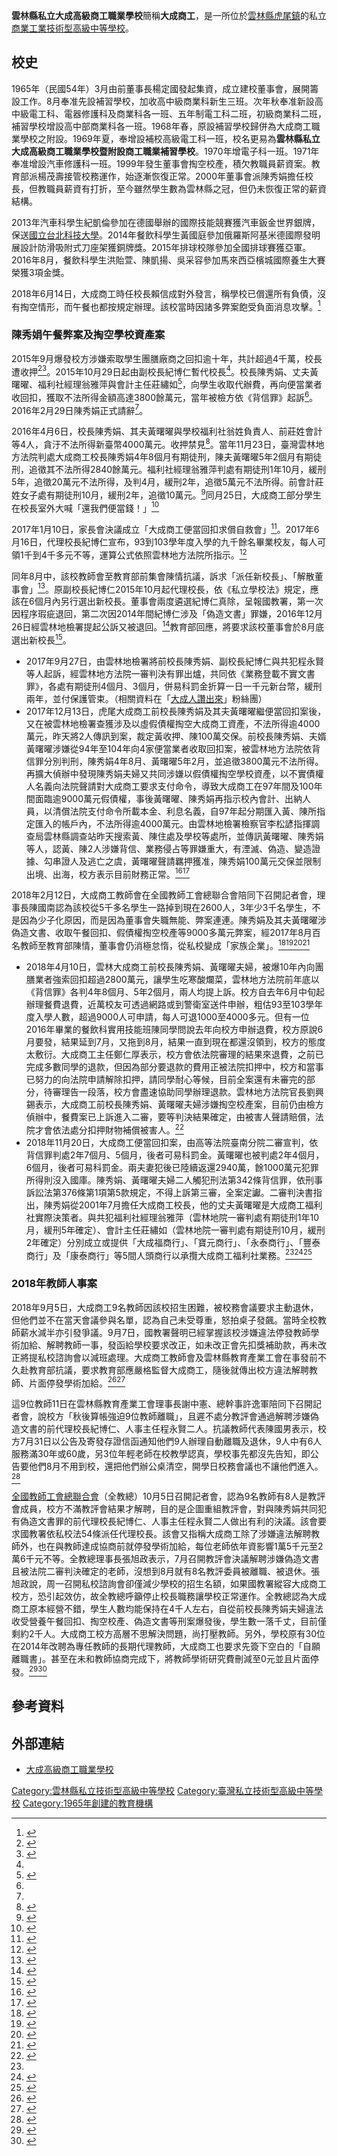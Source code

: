 {{refimprove|time=2015-09-24T15:22:50+00:00}}
{{Infobox School
| name = 雲林縣私立大成高級商工職業學校
| other_name = Da-Cheng Vocational High School
| image = 
| logo = 大成商工校徽.jpeg
| motto = 
| established = 
| type = 私立高級職業學校
| affiliation = 
| district = {{TWN}}[[雲林縣|雲林縣]]
| grades = 一、二、三年級(依學年度編制)
| president = 
| principal = 雷新峰
| head of school = 
| dean = 
| faculty = 
| athletics = 
| magazine = 
| conference = 
| staff = 
| enrollment = 
| score = 
| location = {{TWN}}雲林縣虎尾鎮成平街21號
| website = [http://www.tcvhs.ylc.edu.tw 大成高級商工職業學校]
}}
'''雲林縣私立大成高級商工職業學校'''簡稱'''大成商工'''，是一所位於[[雲林縣|雲林縣]][[虎尾鎮|虎尾鎮]]的私立[[技術型高級中等學校|商業工業技術型高級中等學校]]。

==校史==
1965年（民國54年）3月由前董事長楊定國發起集資，成立建校董事會，展開籌設工作。8月奉准先設補習學校，加收高中級商業科新生三班。次年秋奉准新設高中級電工科、電器修護科及商業科各一班、五年制電工科二班，初級商業科二班，補習學校增設高中部商業科各一班。1968年春，原設補習學校歸併為大成商工職業學校之附設。1969年夏，奉增設補校高級電工科一班，校名更易為'''雲林縣私立大成高級商工職業學校暨附設商工職業補習學校'''。1970年增電子科一班。1971年奉准增設汽車修護科一班。1999年發生董事會掏空校產，積欠教職員薪資案。教育部派楊茂壽接管校務運作，始逐漸恢復正常。2000年董事會派陳秀娟擔任校長，但教職員薪資有打折，至今雖然學生數為雲林縣之冠，但仍未恢復正常的薪資結構。

2013年汽車科學生紀凱倫參加在德國舉辦的國際技能競賽獲汽車鈑金世界銀牌，保送[[國立台北科技大學|國立台北科技大學]]。2014年餐飲科學生黃國庭參加俄羅斯阿基米德國際發明展設計防滑吸附式刀座架獲銅牌獎。2015年排球校隊參加全國排球賽獲亞軍。2016年8月，餐飲科學生洪貽萱、陳凱揚、吳采容參加馬來西亞檳城國際養生大賽榮獲3項金獎。

2018年6月14日，大成商工時任校長賴信成對外發言，稱學校已償還所有負債，沒有掏空情形，而午餐也都按規定辦理。該校當時因諸多弊案飽受負面消息攻擊。<ref>{{zh-tw}}{{cite news|url=http://www.chinatimes.com/realtimenews/20180614001801-260402|title=雲林虎尾大成商工澄清謠言|agency=中時電子報|date=2018-06-14}}</ref>

=== 陳秀娟午餐弊案及掏空學校資產案 ===
2015年9月爆發校方涉嫌索取學生團膳廠商之回扣逾十年，共計超過4千萬，校長遭收押<ref>{{zh-tw}}{{cite news|url=http://www.cna.com.tw/news/firstnews/201509240224-1.aspx|title=辦團膳涉索4千萬回扣 大成商工校長收押|agency=中央通訊社|date=2015-09-24}}</ref><ref>{{zh-tw}}{{cite news|url=http://www.appledaily.com.tw/realtimenews/article/new/20150924/698146/|title=最貪校長 便當回扣5年逾千萬|agency=蘋果日報|date=2015-09-24|archiveurl=https://web.archive.org/web/20160127122145/http://www.appledaily.com.tw/realtimenews/article/new/20150924/698146/|archivedate=2016-01-27}}</ref>。2015年10月29日起由副校長紀博仁暫代校長<ref name=":0" />。校長陳秀娟、丈夫黃曙曜、福利社經理翁雅萍與會計主任莊繡如<ref name=":1">{{zh-tw}}{{cite news|url=https://tw.appledaily.com/new/realtime/20181120/1469709/|title=大成商工前校長夫妻收便當回扣　二審減刑定讞|agency=蘋果日報|date=2018-11-20}}</ref>，向學生收取代辦費，再向便當業者收回扣，獲取不法所得金額高達3800餘萬元，當年被檢方依《背信罪》起訴<ref name=":2" />。2016年2月29日陳秀娟正式請辭<ref name=":3" />。

2016年4月6日，校長陳秀娟、其夫黃曙曜與學校福利社翁姓負責人、前莊姓會計等4人，貪汙不法所得新臺幣4000萬元。收押禁見<ref>{{zh-tw}}{{cite news|url=http://www.appledaily.com.tw/realtimenews/article/local/20160407/833795/|title=【更新】校長貪污出庭　學生追喊「還我便當錢」|agency=蘋果日報|date=2016-04-07}}</ref>。當年11月23日，臺灣雲林地方法院判處大成商工校長陳秀娟4年8個月有期徒刑，陳夫黃曙曜5年2個月有期徒刑，追徵其不法所得2840餘萬元。福利社經理翁雅萍判處有期徒刑1年10月，緩刑5年，追徵20萬元不法所得，及判4月，緩刑2年，追徵5萬元不法所得。前會計莊姓女子處有期徒刑10月，緩刑2年，追徵10萬元。<ref name=":2">{{zh-tw}}{{cite news|url=https://tw.appledaily.com/new/realtime/20161123/995900/|title=大成商工前校長夫婦A餐費收回扣　判刑|date=2016-11-23|agency=蘋果日報}}</ref>同月25日，大成商工部分學生在校長室外大喊「還我們便當錢！」<ref>{{zh-tw}}{{cite news|url=https://tw.appledaily.com/new/realtime/20161125/997498/|title=校長貪汙判刑　大成商工學生吼「還我便當錢」|date=2016-11-25|agency=蘋果日報}}</ref>

2017年1月10日，家長會決議成立「大成商工便當回扣求償自救會」<ref>{{zh-tw}}{{cite news|url=http://www.chinatimes.com/realtimenews/20170403003450-260405|title=大成商工家長會 成立「便當回扣自救會」代位求償|agency=中時電子報|date=2017-04-03}}</ref>。2017年6月16日，代理校長紀博仁宣布，93到103學年度入學的九千餘名畢業校友，每人可領1千到4千多元不等，運算公式依照雲林地方法院所指示。<ref>{{zh-tw}}{{cite news|title=大成商工吐便當回扣 近萬校友最多可領4千|url=https://tw.appledaily.com/new/realtime/20170616/1141235|agency=蘋果日報|date=2017-06-16}}</ref>

同年8月中，該校教師會至教育部前集會陳情抗議，訴求「派任新校長」、「解散董事會」<ref>{{zh-tw}}{{cite news|url=http://www.chinatimes.com/newspapers/20170817000577-260107|title=教師會北上陳情 大成商工：續溝通|agency=中國時報|date=2017-08-17}}</ref>。原副校長紀博仁2015年10月起代理校長，依《私立學校法》規定，應該在6個月內另行選出新校長。董事會兩度遴選紀博仁真除，呈報國教署，第一次因程序瑕疵退回，第二次因2014年間紀博仁涉及「偽造文書」罪嫌，2016年12月26日經雲林地檢署提起公訴又被退回。<ref name=":0">{{zh-tw}}{{cite news|title=雲林大成商工教師帶小孩近百人 赴教育部前抗議|url=http://news.ltn.com.tw/news/life/breakingnews/2164504|agency=自由時報|date=2017-08-15}}</ref>教育部回應，將要求該校董事會於8月底選出新校長<ref name=":3">{{zh-tw}}{{cite news|title=大成商工爭議 教育部緊盯8月底選出新校長|url=http://www.cna.com.tw/news/ahel/201708160217-1.aspx|agency=中央通訊社|date=2017-08-16}}</ref>。

*2017年9月27日，由雲林地檢署將前校長陳秀娟、副校長紀博仁與共犯程永賢等人起訴，經雲林地方法院一審判決有罪出爐，共同依《業務登載不實文書罪》，各處有期徒刑4個月、3個月，併易科罰金折算一日一千元新台幣，緩刑兩年，並付保護管束。（相關資料在「[https://www.facebook.com/%E5%A4%A7%E6%88%90%E4%BA%BA%E8%AE%9A%E5%87%BA%E4%BE%86-347206315431144/ 大成人讚出來]」粉絲團）
*2017年12月13日，虎尾大成商工前校長陳秀娟及其夫黃曙曜繼便當回扣案後，又在被雲林地檢署查獲涉及以虛假債權掏空大成商工資產，不法所得逾4000萬元，昨天將2人傳訊到案，裁定黃收押、陳100萬交保。前校長陳秀娟、夫婿黃曙曜涉嫌從94年至104年向4家便當業者收取回扣案，被雲林地方法院依背信罪分別判刑，陳秀娟4年8月、黃曙曜5年2月，並追徵3800萬元不法所得。再擴大偵辦中發現陳秀娟夫婦又共同涉嫌以假債權掏空學校資產，以不實債權人名義向法院聲請對大成商工要求支付命令，導致大成商工在97年間及100年間面臨逾9000萬元假債權，事後黃曙曜、陳秀娟再指示校內會計、出納人員，以清償法院支付命令所載本金、利息名義，自97年起分期匯入黃、陳所指定匯入的帳戶內，不法所得逾4000萬元。由雲林地檢署檢察官李松諺指揮調查局雲林縣調查站昨天搜索黃、陳住處及學校等處所，並傳訊黃曙曜、陳秀娟等人，認黃、陳2人涉嫌背信、業務侵占等罪嫌重大，有湮滅、偽造、變造證據、勾串證人及逃亡之虞，黃曙曜聲請羈押獲准，陳秀娟100萬元交保並限制出境、出海，校方表示目前財務正常。<ref>{{zh-tw}}{{cite news|url=http://news.ltn.com.tw/news/society/breakingnews/2281676|title=涉掏空大成商工 前校長陳秀娟100萬交保、夫黃曙曜收|agency=自由時報|date=2017-12-13}}</ref><ref>{{cite news|url=https://tw.appledaily.com/new/realtime/20171213/1258561/|title=【咩姊台語】不只收回扣　校長夫妻還涉掏空4千萬校產|agency=蘋果日報|date=2017-12-13}}</ref>

2018年2月12日，大成商工教師會在全國教師工會總聯合會陪同下召開記者會，理事長陳國南認為該校從5千多名學生一路掉到現在2600人，3年少3千名學生，不是因為少子化原因，而是因為董事會失職無能、弊案連連。陳秀娟及其夫黃曙曜涉偽造文書、收取午餐回扣、假債權掏空校產等9000多萬元弊案，經2017年8月百名教師至教育部陳情，董事會仍消極怠惰，從私校變成「家族企業」。<ref>{{zh-tw}}{{cite news|url=https://tw.appledaily.com/new/realtime/20180212/1297446/|title=大成商工教師哭訴學校衰敗　要求教育部接管|agency=蘋果日報|date=2018-02-12}}</ref><ref>{{zh-tw}}{{cite news|url=http://www.chinatimes.com/realtimenews/20170403003450-260405|title=大成商工弊案連爆 3年少3千生 教師哭：教育部在那裡？|agency=自由時報|date=2018-02-12}}</ref><ref>{{zh-tw}}{{cite news|url=https://www.thenewslens.com/article/89652|title=當私校變成「家族企業」：技職名校大成商工弊案連環爆，3年少了3000名學生|agency=the news Lens關鍵評論|date=2018-02-12}}</ref><ref>{{zh-tw}}{{cite news|url=https://news.pts.org.tw/article/385439|title=大成商工爭議多 教師要求解散董事會|agency=公視新聞網|date=2018-02-12}}</ref>

*2018年4月10日，雲林大成商工前校長陳秀娟、黃曙曜夫婦，被爆10年內向團膳業者強索回扣超過2800萬元，讓學生吃寒酸爛菜，雲林地方法院前年底以《背信罪》各判4年8個月、5年2個月，兩人均提上訴。校方自去年6月中旬起辦理餐費退費，近萬校友可透過網路或到警衛室送件申辦，粗估93至103學年度入學人數，超過9000人可申請，每人可退1000至4000多元。但有一位2016年畢業的餐飲科實用技能班陳同學問說去年向校方申辦退費，校方原說6月要發，結果延到7月，又拖到8月，結果一直到現在都還沒領到，校方的態度太敷衍。大成商工主任鄭仁厚表示，校方會依法院審理的結果來退費，之前已完成多數同學的退款，但因為部分要退款的費用正被法院扣押中，校方和當事已努力的向法院申請解除扣押，請同學耐心等候，目前全案還有未審完的部分，待審理告一段落，校方會盡速協助同學辦理退款。雲林地方法院官長劉興錫表示，大成商工前校長陳秀娟、黃曙曜夫婦涉嫌掏空校產案，目前仍由檢方偵辦中，餐費案已上訴進入二審，要等判決結果確定，由被害人聲請賠償，法院才會依法處分扣押財物補償被害人。<ref>{{zh-tw}}{{cite news|url=https://tw.appledaily.com/new/realtime/20180410/1331883/|title=前校長索回扣學生吃爛菜　校友催退午餐費|agency=蘋果日報|date=2018-04-10}}</ref>
*2018年11月20日，大成商工便當回扣案，由高等法院臺南分院二審宣判，依背信罪判處2年7個月、5個月，後者可易科罰金。黃曙曜也被判處2年4個月，6個月，後者可易科罰金。兩夫妻犯後已陸續返還2940萬，餘1000萬元犯罪所得則沒入國庫。陳秀娟、黃曙曜夫婦二人觸犯刑法第342條背信罪，依刑事訴訟法第376條第1項第5款規定，不得上訴第三審，全案定讞。二審判決書指出，陳秀娟從2001年7月擔任大成商工校長，他的丈夫黃曙曜是大成商工福利社實際決策者。與共犯福利社經理翁雅萍（雲林地院一審判處有期徒刑1年10月，緩刑5年確定）、會計主任莊繡如（雲林地院一審判處有期徒刑10月，緩刑2年確定）分別成立或提供「大成福商行」、「寶元商行」、「永泰商行」、「豐泰商行」及「康泰商行」等5間人頭商行以承攬大成商工福利社業務。<ref name=":1" /><ref>{{zh-tw}}{{cite news|url=https://www.chinatimes.com/realtimenews/20181120002130-260402|title=大成商工前校長夫婦午餐回扣案 二審改判|agency=中時電子報|date=2018-11-20}}</ref><ref>{{zh-tw}}{{cite news|url=https://udn.com/news/story/7321/3491097|title=大成商工便當回扣弊案 前校長夫婦吐近4千萬獲改判|agency=聯合新聞網|date=2018-11-20}}</ref>

=== 2018年教師人事案 ===
2018年9月5日，大成商工9名教師因該校招生困難，被校務會議要求主動退休，但他們並不在當天會議參與名單，認為自己未受尊重，怒拍桌子發飆。當時全校教師薪水減半亦引發爭議。9月7日，國教署聲明已經掌握該校涉嫌違法停發教師學術加給、解聘教師一事，發函給學校要求改正，如未改正會先扣獎補助款，再未改正將提私校諮詢會以減班處理。大成商工教師會及雲林縣教育產業工會在事發前不久赴教育部抗議，要求教育部應嚴格監督大成商工，隨後就傳出校方違法解聘教師、片面停發學術加給。<ref>{{zh-tw}}{{cite news|url=https://tw.news.yahoo.com/amphtml/%E4%B8%8D%E5%B0%8A%E9%87%8D-%E6%A0%A1%E5%8B%99%E6%9C%83%E8%AD%B0%E4%B8%8D%E5%9C%A8%E5%90%8D%E5%96%AE%E4%B8%8A-%E5%A4%A7%E6%88%90%E5%95%86%E5%B7%A5%E8%80%81%E5%B8%AB%E6%80%92%E6%8B%8D%E6%A1%8C-055610063.html|title=「不尊重」校務會議不在名單上 大成商工老師怒拍桌|agency=Yahoo奇摩新聞|date=2018-09-06}}</ref><ref>{{zh-tw}}{{cite news|url=https://udn.com/news/story/7266/3353762|title=大成商工涉違法解聘教師 教部：扣獎補助、再重就減班|agency=聯合新聞網|date=2018-09-07}}</ref>

這9位教師11日在雲林縣教育產業工會理事長謝中憲、總幹事許逸軍陪同下召開記者會，說校方「秋後算帳強迫9位教師離職」，且遲不處分教評會通過解聘涉嫌偽造文書的前代理校長紀博仁、人事主任程永賢二人。抗議教師代表陳國男表示，校方7月31日以公告及寄發存證信函通知他們9人辦理自動離職及退休，9人中有6人服務滿30年或60歲，另3位年輕老師在校教學認真，學校事先都沒先告知，即公告要他們8月不用到校，還把他們辦公桌清空，開學日校務會議也不讓他們進入。<ref>{{zh-tw}}{{cite news|url=http://m.ltn.com.tw/news/life/breakingnews/2547787|title=秋後算帳？大成商工解聘9教師、積欠研究費|agency=自由時報|date=2018-09-11}}</ref>

[[全國教師工會總聯合會|全國教師工會總聯合會]]（全教總）10月5日召開記者會，認為9名教師有8人是教評會成員，校方不滿教評會結果才解聘，目的是企圖重組教評會，對與陳秀娟共同犯有偽造文書罪的前代理校長紀博仁、人事主任程永賢二人做出有利的決議。該會要求國教署依私校法54條派任代理校長。該會又指稱大成商工除了涉嫌違法解聘教師外，也在與教師達成協商前就停發學術加給，每位老師依年資影響1萬5千元至2萬6千元不等。全教總理事長張旭政表示，7月召開教評會決議解聘涉嫌偽造文書且被法院二審判決確定的老師，沒想到8月就有8名教評委員被離職、被退休。張旭政說，周一召開私校諮詢會卻僅減少學校的招生名額，如果國教署縱容大成商工校方，恐引起效仿，故全教總呼籲停止校長職務讓學校正常運作。全教總認為大成商工原本經營不錯，學生人數均能保持在4千人左右，自從前校長陳秀娟夫婦違法收受營養午餐回扣、掏空校產、偽造文書等刑案爆發後，學生數一落千丈，目前僅剩約2千人。大成商工校方高層不思解決問題，尚打壓教師。另外，學校原有30位在2014年改聘為專任教師的長期代理教師，大成商工也要求先簽下空白的「自願離職書」。甚至在未和教師協商完成下，將教師學術研究費刪減至0元並且片面停發。<ref>{{zh-tw}}{{cite news|url=https://udn.com/news/story/7266/3405154|title=教育部發13次公文大成商工不甩 全教總要國教署硬起來|agency=聯合新聞網|date=2018-10-05}}</ref><ref>{{zh-tw}}{{cite news|url=https://tw.appledaily.com/new/realtime/20181005/1442251/|title=大成商工老師被離職砍研究費　全教總籲停止校長職務|agency=蘋果日報|date=2018-10-05}}</ref>

== 參考資料 ==
{{refs}}

== 外部連結 ==
*[http://www.tcvhs.ylc.edu.tw 大成高級商工職業學校] 

{{雲林縣高級中等學校}}

[[Category:雲林縣私立技術型高級中等學校|Category:雲林縣私立技術型高級中等學校]]
[[Category:臺灣私立技術型高級中等學校|Category:臺灣私立技術型高級中等學校]]
[[Category:1965年創建的教育機構|Category:1965年創建的教育機構]]